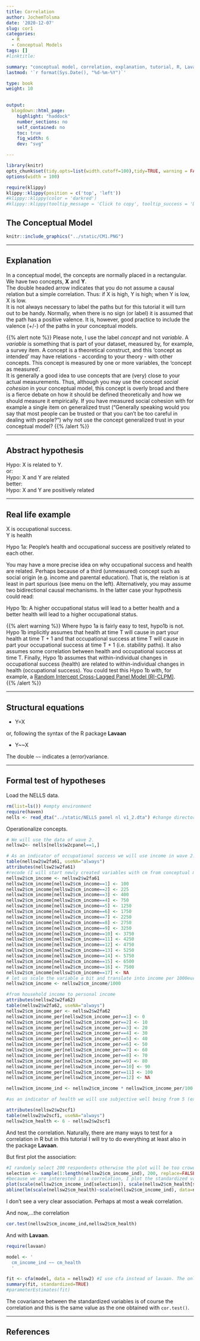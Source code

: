```yaml
---
title: Correlation
author: JochemTolsma
date: '2020-12-07'
slug: cor1
categories:
  - R
  - Conceptual Models
tags: []
#linktitle:

summary: "conceptual model, correlation, explanation, tutorial, R, Lavaan"
lastmod: '`r format(Sys.Date(), "%d-%m-%Y")`'

type: book
weight: 10

 
output:
  blogdown::html_page:
    highlight: "haddock"
    number_sections: no
    self_contained: no
    toc: true
    fig_width: 6
    dev: "svg"

---
```



<!--set global settings--> 
```r
library(knitr)
opts_chunk$set(tidy.opts=list(width.cutoff=100),tidy=TRUE, warning = FALSE, message = FALSE, cache=TRUE, attr.source = ".numberLines", class.source="highlightt", results= "hold")
options(width = 100)
```


<!--copy to clipboard-->
```r
require(klippy)
klippy::klippy(position = c('top', 'left'))
#klippy::klippy(color = 'darkred')
#klippy::klippy(tooltip_message = 'Click to copy', tooltip_success = 'Done')
```
<!---
https://www.w3schools.com/w3css/w3css_buttons.asp
https://www.freecodecamp.org/news/a-quick-guide-to-styling-buttons-using-css-f64d4f96337f/
--->

<!---
<style>
.btn-text-right{
	text-align: right;
}
</style>

<div class="btn-text-right">
<button onclick="window.location.href='static/index.Rmd';">download .Rmd </button>  
</div>

--->

## The Conceptual Model  

```r
knitr::include_graphics("../static/CM1.PNG")
```


---  

## Explanation  

In a conceptual model, the concepts are normally placed in a rectangular. We have two concepts, **X** and **Y**.  
The double headed arrow indicates that you do not assume a causal relation but a simple correlation. Thus: if X is high, Y is high; when Y is low, X is low.  
It is not always necessary to label the paths but for this tutorial it will turn out to be handy. Normally, when there is no sign (or label) it is assumed that the path has a positive valence. It is, however, good practice to include the valence (+/-) of the paths in your conceptual models.  


{{% alert note %}}
Please note, I use the label *concept* and not *variable*. A *variable* is something that is part of your dataset, measured by, for example, a survey item. A concept is a theoretical construct, and this 'concept as intended' may have relations - according to your theory - with other concepts. This concept is measured by one or more variables, the 'concept as measured'.  
It is generally a good idea to use concepts that are (very) close to your actual measurements. Thus, although you may use the concept *social cohesion* in your conceptual model, this concept is overly broad and there is a fierce debate on how it should be defined theoretically and how we should measure it empirically. If you have measured social cohesion with for example a single item on generalized trust ("Generally speaking would you say that most people can be trusted or that you can't be too careful in dealing with people?") why not use the concept generalized trust in your conceptual model? 
{{% /alert %}}

---  

## Abstract hypothesis  

Hypo: X is related to Y.  
or:  
Hypo: X and Y are related  
better:  
Hypo: X and Y are positively related 

---  

## Real life example  

X is occupational success.  
Y is health 

Hypo 1a: People's health and occupational success are positively related to each other.  

You may have a more precise idea on why occupational success and health are related. Perhaps because of a third (unmeasured) concept such as social origin (e.g. income and parental education). That is, the relation is at least in part spurious (see menu on the left). Alternatively, you may assume two bidirectional causal mechanisms. In the latter case your hypothesis could read: 

Hypo 1b: A higher occupational status will lead to a better health 
and a better health will lead to a higher occupational status. 

{{% alert warning %}}
Where hypo 1a is fairly easy to test, hypo1b is not. Hypo 1b implicitly assumes that health at time T will cause in part your health at time T + 1 and that occupational success at time T will cause in part your occupational success at time T + 1 (i.e. stability paths). It also assumes some correlation between health and occupational success at time T. Finally, Hypo 1b assumes that within-individual changes in occupational success (health) are related to within-individual changes in health (occupational success). You could test this Hypo 1b with, for example, a [Random Intercept Cross-Lagged Panel Model (RI-CLPM)](https://ellenhamaker.github.io/RI-CLPM/).  
{{% /alert %}}

---  

## Structural equations   

- Y=X  

or, following the syntax of the R package **Lavaan**

- Y~~X  

The double `~~` indicates a (error)variance. 

---  

## Formal test of hypotheses  

Load the NELLS data.  

```r
rm(list=ls()) #empty environment
require(haven)
nells <- read_dta("../static/NELLS panel nl v1_2.dta") #change directory name to your working directory
```

Operationalize concepts.

```r
# We will use the data of wave 2.
nellsw2<- nells[nells$w2cpanel==1,]

# As an indicator of occupational success we will use income in wave 2.
table(nellsw2$w2fa61, useNA="always")
attributes(nellsw2$w2fa61)
#recode (I will start newly created variables with cm from conceptual models)
nellsw2$cm_income <- nellsw2$w2fa61
nellsw2$cm_income[nellsw2$cm_income==1] <- 100
nellsw2$cm_income[nellsw2$cm_income==2] <- 225
nellsw2$cm_income[nellsw2$cm_income==3] <- 400
nellsw2$cm_income[nellsw2$cm_income==4] <- 750
nellsw2$cm_income[nellsw2$cm_income==5] <- 1250
nellsw2$cm_income[nellsw2$cm_income==6] <- 1750
nellsw2$cm_income[nellsw2$cm_income==7] <- 2250
nellsw2$cm_income[nellsw2$cm_income==8] <- 2750
nellsw2$cm_income[nellsw2$cm_income==9] <- 3250
nellsw2$cm_income[nellsw2$cm_income==10] <- 3750
nellsw2$cm_income[nellsw2$cm_income==11] <- 4250
nellsw2$cm_income[nellsw2$cm_income==12] <- 4750
nellsw2$cm_income[nellsw2$cm_income==13] <- 5250
nellsw2$cm_income[nellsw2$cm_income==14] <- 5750
nellsw2$cm_income[nellsw2$cm_income==15] <- 6500
nellsw2$cm_income[nellsw2$cm_income==16] <- 7500
nellsw2$cm_income[nellsw2$cm_income==17] <- NA
# let us scale the variable a bit and translate into income per 1000euro
nellsw2$cm_income <- nellsw2$cm_income/1000

#from household income to personal income
attributes(nellsw2$w2fa62)
table(nellsw2$w2fa62, useNA="always")
nellsw2$cm_income_per <- nellsw2$w2fa62
nellsw2$cm_income_per[nellsw2$cm_income_per==1] <- 0
nellsw2$cm_income_per[nellsw2$cm_income_per==2] <- 10
nellsw2$cm_income_per[nellsw2$cm_income_per==3] <- 20
nellsw2$cm_income_per[nellsw2$cm_income_per==4] <- 30
nellsw2$cm_income_per[nellsw2$cm_income_per==5] <- 40
nellsw2$cm_income_per[nellsw2$cm_income_per==6] <- 50
nellsw2$cm_income_per[nellsw2$cm_income_per==7] <- 60
nellsw2$cm_income_per[nellsw2$cm_income_per==8] <- 70
nellsw2$cm_income_per[nellsw2$cm_income_per==9] <- 80
nellsw2$cm_income_per[nellsw2$cm_income_per==10] <- 90
nellsw2$cm_income_per[nellsw2$cm_income_per==11] <- 100
nellsw2$cm_income_per[nellsw2$cm_income_per==12] <- NA

nellsw2$cm_income_ind <- nellsw2$cm_income * nellsw2$cm_income_per/100

#as an indicator of health we will use subjective well being from 5 (excellent) to 1 (bad) thus we have to reverse code original variable

attributes(nellsw2$w2scf1)
table(nellsw2$w2scf1, useNA="always")
nellsw2$cm_health <- 6 - nellsw2$w2scf1

```

And test the correlation. Naturally, there are many ways to test for a correlation in R but in this tutorial I will try to do everything at least also in the package **Lavaan**. 

But first plot the association:
```r
#I randomly select 200 respondents otherwise the plot will be too crowded
selection <- sample(1:length(nellsw2$cm_income_ind), 200, replace=FALSE) 
#because we are interested in a correlation, I plot the standardized variables
plot(scale(nellsw2$cm_income_ind[selection]), scale(nellsw2$cm_health[selection]), xlab="income", ylab="health", main="Association between income and health", sub="(standardized variables)")
abline(lm(scale(nellsw2$cm_health)~scale(nellsw2$cm_income_ind), data=nellsw2), col="red")
```
I don't see a very clear association. Perhaps at most a weak correlation.  

And now,...the correlation

```r
cor.test(nellsw2$cm_income_ind,nellsw2$cm_health)
```
And with **Lavaan**.

```r
require(lavaan)

model <- '
  cm_income_ind ~~ cm_health
  '

fit <- cfa(model, data = nellsw2) #I use cfa instead of lavaan. The only advantage is that I don't have to tell lavaan that I also need the variances of the variables. 
summary(fit, standardized=TRUE)
#parameterEstimates(fit)
```
The covariance between the standardized variables is of course the correlation and this is the same value as the one obtained with `cor.test()`. 


---  

## References


